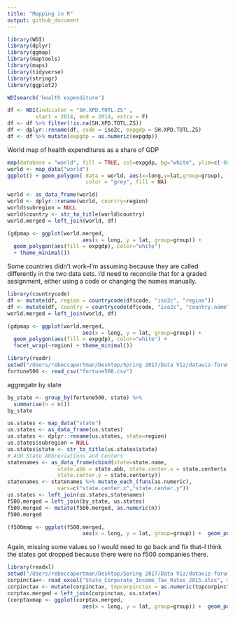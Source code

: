 ```yaml
---
title: "Mapping in R"
output: github_document
---
```


```r
library(WDI)
library(dplyr)
library(ggmap)
library(maptools)
library(maps)
library(tidyverse)
library(stringr)
library(ggplot2)  
```
```r
WDIsearch('health expenditure')
```

```r
df <- WDI(indicator = "SH.XPD.TOTL.ZS" ,
         start = 2014, end = 2014, extra = F)
df <- df %>% filter(!is.na(SH.XPD.TOTL.ZS))
df <- dplyr::rename(df, code = iso2c, expgdp = SH.XPD.TOTL.ZS)
df <- df %>% mutate(expgdp = as.numeric(expgdp))
```

World map of health expenditures as a share of GDP
```r
map(database = "world", fill = TRUE, col=expgdp, bg="white", ylim=c(-60, 90), mar=c(0,0,0,0))
world <- map_data("world")
ggplot() + geom_polygon( data = world, aes(x=long,y=lat,group=group), 
                         color = "grey", fill = NA)
```


```r
world <- as_data_frame(world)
world <- dplyr::rename(world, country=region)
world$subregion = NULL
world$country <- str_to_title(world$country)
world.merged = left_join(world, df)
```

```r
(gdpmap <- ggplot(world.merged, 
                        aes(x = long, y = lat, group=group)) + 
  geom_polygon(aes(fill = expgdp), color="white") 
  + theme_minimal())
```

Some countries didn't work--I'm assuming because they are called differently in the two data sets. I'd need to reconcile that for a graded assignment, either using a code or changing the names manually.

```r
library(countrycode)
df <- mutate(df, region = countrycode(df$code, "iso2c", "region"))
df <- mutate(df, country = countrycode(df$code, "iso2c", "country.name"))
world.merged = left_join(world, df)
```
```r
(gdpmap <- ggplot(world.merged, 
                        aes(x = long, y = lat, group=group)) + 
  geom_polygon(aes(fill = expgdp), color="white") +
  facet_wrap(~region) + theme_minimal())
```

```r
library(readr)
setwd("/Users/rebeccaportman/Desktop/Spring 2017/Data Viz/dataviz-forum/exercise_maps/exercise")
fortune500 <- read_csv("fortune500.csv")
```
aggregate by state
```r
by_state <- group_by(fortune500, state) %>% 
  summarise(n = n())
by_state
```
```r
us.states <- map_data("state")
us.states <- as_data_frame(us.states)
us.states <- dplyr::rename(us.states, state=region)
us.states$subregion = NULL
us.states$state <- str_to_title(us.states$state)
# Add State Abbreviations and Centers
statenames <- as_data_frame(cbind(state=state.name, 
                state.abb = state.abb, state.center.x = state.center$x, 
                state.center.y = state.center$y))
statenames <- statenames %>% mutate_each_(funs(as.numeric), 
                vars=c("state.center.x","state.center.y"))
us.states <- left_join(us.states,statenames)
f500.merged = left_join(by_state, us.states)
f500.merged <- mutate(f500.merged, as.numeric(n))
f500.merged
```
```r
(f500map <- ggplot(f500.merged, 
                        aes(x = long, y = lat, group=group)) +  geom_polygon(aes(fill = n), color="white"))
```

Again, missing some values so I would need to go back and fix that--I think the states got dropped because there were no f500 companies there.

```r
library(readxl)
setwd("/Users/rebeccaportman/Desktop/Spring 2017/Data Viz/dataviz-forum/exercise_maps/exercise")
corpinctax<- read_excel("State_Corporate_Income_Tax_Rates_2015.xlsx", sheet = 2, col_names = TRUE)
corpinctax <- mutate(corpinctax, topcorpinctax = as.numeric(topcorpinctax))
corptax.merged = left_join(corpinctax, us.states)
(corptaxmap <- ggplot(corptax.merged, 
                        aes(x = long, y = lat, group=group)) +  geom_polygon(aes(fill = topcorpinctax), color="white"))
```

